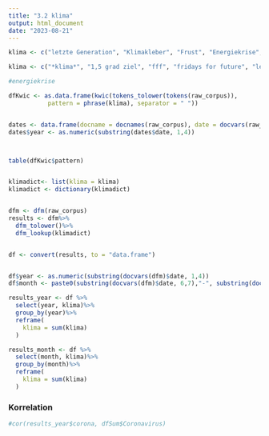```yaml
---
title: "3.2 klima"
output: html_document
date: "2023-08-21"
---
```


```r
klima <- c("letzte Generation", "Klimakleber", "Frust", "Energiekrise", "Fridays-For-Future/ FFF", "Extinction Rebellion", "1,5 Grad Ziel", "Überwärmung/ Überhitztung", "Gletscher schmelzen", "Klimakatastrophe", "Pariser(-)Konvention")
```


```r

klima <- c("*klima*", "1,5 grad ziel", "fff", "fridays for future", "letzte generation", "extinction rebellion")

#energiekrise


```


```r
dfKwic <- as.data.frame(kwic(tokens_tolower(tokens(raw_corpus)),
           pattern = phrase(klima), separator = " "))


dates <- data.frame(docname = docnames(raw_corpus), date = docvars(raw_corpus)$date)
dates$year <- as.numeric(substring(dates$date, 1,4))



table(dfKwic$pattern)



```

```r
klimadict<- list(klima = klima)
klimadict <- dictionary(klimadict)


dfm <- dfm(raw_corpus)
results <- dfm%>%
  dfm_tolower()%>%
  dfm_lookup(klimadict)


df <- convert(results, to = "data.frame")


df$year <- as.numeric(substring(docvars(dfm)$date, 1,4))
df$month <- paste0(substring(docvars(dfm)$date, 6,7),"-", substring(docvars(dfm)$date, 1,4), sep = "")

results_year <- df %>%
  select(year, klima)%>%
  group_by(year)%>%
  reframe(
    klima = sum(klima)
  )

results_month <- df %>%
  select(month, klima)%>%
  group_by(month)%>%
  reframe(
    klima = sum(klima)
  )

```


### Korrelation

```r
#cor(results_year$corona, dfSum$Coronavirus)

```